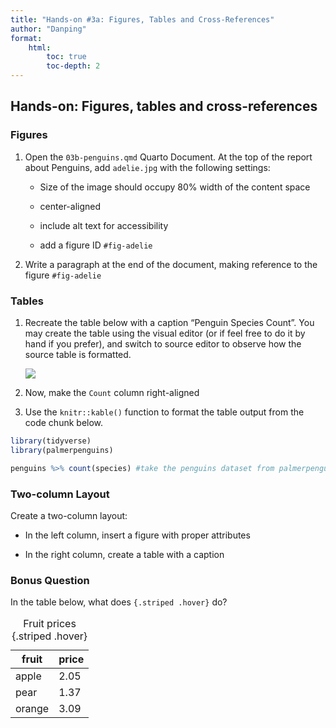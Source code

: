 ```yaml
---
title: "Hands-on #3a: Figures, Tables and Cross-References"
author: "Danping"
format: 
    html:
        toc: true
        toc-depth: 2
---
```


## Hands-on: Figures, tables and cross-references

### Figures

1.  Open the `03b-penguins.qmd` Quarto Document. At the top of the report about Penguins, add `adelie.jpg` with the following settings:
    -   Size of the image should occupy 80% width of the content space

    -   center-aligned

    -   include alt text for accessibility

    -   add a figure ID `#fig-adelie`
2.  Write a paragraph at the end of the document, making reference to the figure `#fig-adelie`

### Tables

1.  Recreate the table below with a caption "Penguin Species Count". You may create the table using the visual editor (or if feel free to do it by hand if you prefer), and switch to source editor to observe how the source table is formatted.

    ![](penguins_count.PNG)

2.  Now, make the `Count` column right-aligned

3.  Use the `knitr::kable()` function to format the table output from the code chunk below.

```r
library(tidyverse)
library(palmerpenguins)

penguins %>% count(species) #take the penguins dataset from palmerpenguins package and count the number of each species
```

### Two-column Layout

Create a two-column layout:

-   In the left column, insert a figure with proper attributes

-   In the right column, create a table with a caption

### Bonus Question

In the table below, what does `{.striped .hover}` do?

| fruit  | price |
|--------|-------|
| apple  | 2.05  |
| pear   | 1.37  |
| orange | 3.09  |

: Fruit prices {.striped .hover}
